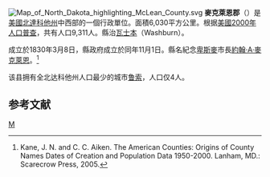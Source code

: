 {{noteTA
|T=zh-hans:麦克莱恩县 (北达科他州);zh-hk:麥克萊恩縣 (北達科他州);zh-tw:麥克萊恩郡 (北達科他州);
}}

{{Otheruses|麥克萊恩縣|subject=美國北達科他州的一個縣|other=同名的縣}}
[[File:Map_of_North_Dakota_highlighting_McLean_County.svg|right]]
'''麥克萊恩郡'''（{{lang-en|McLean County}}）是[[美國|美國]][[北達科他州|北達科他州]]中西部的一個行政單位。面積6,030平方公里。根据[[美國2000年人口普查|美國2000年人口普查]]，共有人口9,311人。縣治[[沃什伯恩_(北达科他州)|瓦士本]]（Washburn）。

成立於1830年3月8日，縣政府成立於同年11月1日。縣名紀念[[俾斯麥_(北達科塔州)|卑斯麥]]市長[[約翰·A·麥克萊恩|約翰·A·麥克萊恩]]。<ref>Kane, J. N. and C. C. Aiken. The American Counties: Origins of County Names Dates of Creation and Population Data 1950-2000. Lanham, MD.: Scarecrow Press, 2005.</ref>

该县拥有全北达科他州人口最少的城市[[鲁索_(北达科他州)|鲁索]]，人口仅4人。

== 参考文献 ==
<div class="references-small">
<references />
</div>

[[Category:北达科他州行政区划|M]]